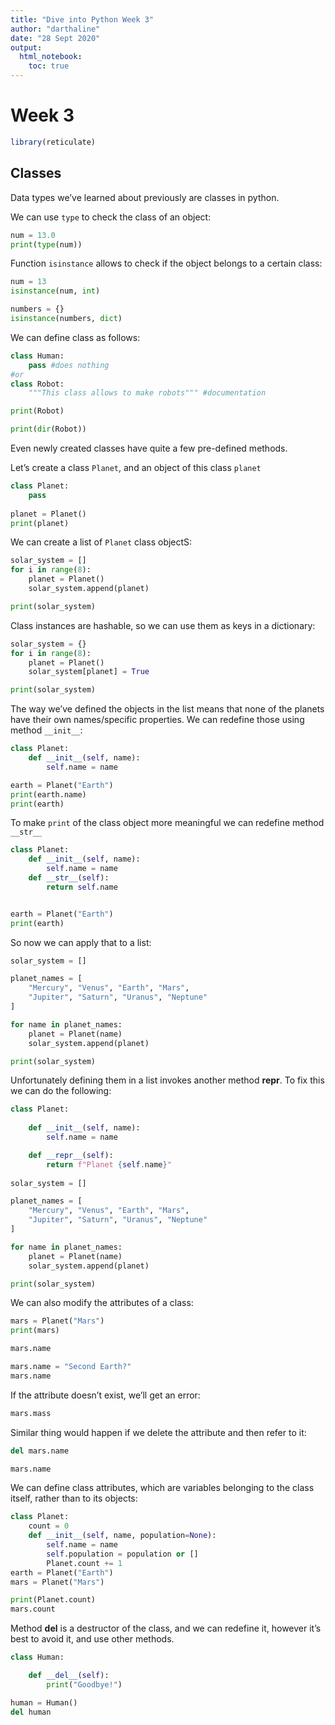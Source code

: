 ```yaml
---
title: "Dive into Python Week 3"
author: "darthaline"
date: "28 Sept 2020"
output:
  html_notebook:
    toc: true
---
```


# Week 3
```r
library(reticulate)
```

## Classes

Data types we've learned about previously are classes in python.

We can use `type` to check the class of an object:

```python
num = 13.0
print(type(num))
```

Function `isinstance` allows to check if the object belongs to a certain class:

```python
num = 13
isinstance(num, int)

numbers = {}
isinstance(numbers, dict)
```

We can define class as follows:

```python
class Human:
    pass #does nothing
#or
class Robot:
    """This class allows to make robots""" #documentation

print(Robot)

print(dir(Robot))
```

Even newly created classes have quite a few pre-defined methods.

Let's create a class `Planet`, and an object of this class `planet`

```python
class Planet:
    pass
    
planet = Planet()
print(planet)
```

We can create a list of `Planet` class objectS:

```python
solar_system = []
for i in range(8):
    planet = Planet()
    solar_system.append(planet)

print(solar_system) 
```

Class instances are hashable, so we can use them as keys in a dictionary:

```python
solar_system = {}
for i in range(8):
    planet = Planet()
    solar_system[planet] = True

print(solar_system)
```

The way we've defined the objects in the list means that none of the planets have their own names/specific properties. We can redefine those using method `__init__`:

```python
class Planet:
    def __init__(self, name):
        self.name = name

earth = Planet("Earth")
print(earth.name)
print(earth)

```

To make `print` of the class object more meaningful we can redefine method `__str__`

```python
class Planet:
    def __init__(self, name):
        self.name = name
    def __str__(self):
        return self.name


earth = Planet("Earth")
print(earth)
```

So now we can apply that to a list:

```python
solar_system = []

planet_names = [
    "Mercury", "Venus", "Earth", "Mars", 
    "Jupiter", "Saturn", "Uranus", "Neptune"
]

for name in planet_names:
    planet = Planet(name)
    solar_system.append(planet)

print(solar_system)
```

Unfortunately defining them in a list invokes another method __repr__. To fix this we can do the following:

```python
class Planet:
    
    def __init__(self, name):
        self.name = name

    def __repr__(self):
        return f"Planet {self.name}"
        
solar_system = []

planet_names = [
    "Mercury", "Venus", "Earth", "Mars", 
    "Jupiter", "Saturn", "Uranus", "Neptune"
]

for name in planet_names:
    planet = Planet(name)
    solar_system.append(planet)

print(solar_system)
```

We can also modify the attributes of a class:

```python
mars = Planet("Mars")
print(mars)

mars.name

mars.name = "Second Earth?"
mars.name
```

If the attribute doesn't exist, we'll get an error:
```python
mars.mass
```

Similar thing would happen if we delete the attribute and then refer to it:

```python
del mars.name

mars.name
```

We can define class attributes, which are variables belonging to the class itself, rather than to its objects:

```python
class Planet:
    count = 0
    def __init__(self, name, population=None):
        self.name = name
        self.population = population or []
        Planet.count += 1
earth = Planet("Earth")
mars = Planet("Mars")

print(Planet.count)
mars.count
```

Method __del__ is a destructor of the class, and we can redefine it, however it's best to avoid it, and use other methods.

```python
class Human:

    def __del__(self):
        print("Goodbye!")

human = Human()
del human
```



